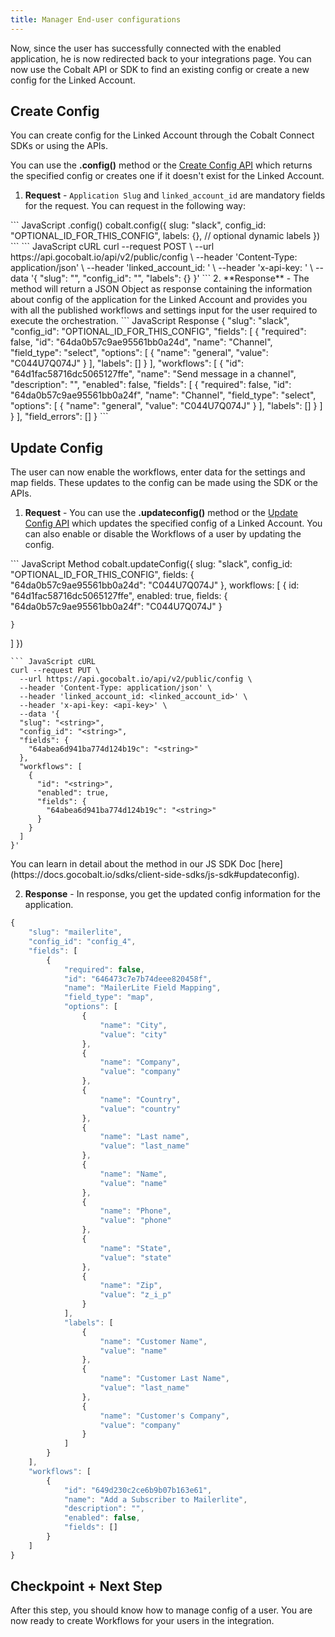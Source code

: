 ```yaml
---
title: Manager End-user configurations
---
```

Now, since the user has successfully connected with the enabled application, he is now redirected back to your integrations page. You can now use the Cobalt API or SDK to find an existing config or create a new config for the Linked Account.

## Create Config
You can create config for the Linked Account through the Cobalt Connect SDKs or using the APIs.

You can use the **.config()** method or the [Create Config API](https://docs.gocobalt.io/api-reference/config/find-or-create-config) which returns the specified config or creates one if it doesn't exist for the Linked Account.

1. **Request** - `Application Slug` and `linked_account_id` are mandatory fields for the request. You can request in the following way:
<CodeGroup>
``` JavaScript .config()
cobalt.config({
  slug: "slack",
  config_id: "OPTIONAL_ID_FOR_THIS_CONFIG",
  labels: {}, // optional dynamic labels
})
```
``` JavaScript cURL
curl --request POST \
  --url https://api.gocobalt.io/api/v2/public/config \
  --header 'Content-Type: application/json' \
  --header 'linked_account_id: <linked_account_id>' \
  --header 'x-api-key: <api-key>' \
  --data '{
  "slug": "<string>",
  "config_id": "<string>",
  "labels": {}
}'
```
</CodeGroup>
2. **Response** - The method will return a JSON Object as response containing the information about config of the application for the Linked Account and provides you with all the published workflows and settings input for the user required to execute the orchestration.
``` JavaScript Response
{
	"slug": "slack",
	"config_id": "OPTIONAL_ID_FOR_THIS_CONFIG",
	"fields": [
		{
			"required": false,
			"id": "64da0b57c9ae95561bb0a24d",
			"name": "Channel",
			"field_type": "select",
			"options": [
				{
					"name": "general",
					"value": "C044U7Q074J"
				}
			],
			"labels": []
		}
	],
	"workflows": [
		{
			"id": "64d1fac58716dc5065127ffe",
			"name": "Send message in a channel",
			"description": "",
			"enabled": false,
			"fields": [
				{
					"required": false,
					"id": "64da0b57c9ae95561bb0a24f",
					"name": "Channel",
					"field_type": "select",
					"options": [
						{
							"name": "general",
							"value": "C044U7Q074J"
						}
					],
					"labels": []
				}
			]
		}
	],
	"field_errors": []
}
```

## Update Config

The user can now enable the workflows, enter data for the settings and map fields. These updates to the config can be made using the SDK or the APIs.

1. **Request** - You can use the **.updateconfig()** method or the [Update Config API](https://docs.gocobalt.io/api-reference/config/update-config) which updates the specified config of a Linked Account. You can also enable or disable the Workflows of a user by updating the config.
<CodeGroup>
``` JavaScript Method
cobalt.updateConfig({
  slug: "slack",
  config_id: "OPTIONAL_ID_FOR_THIS_CONFIG",
  fields: {
    "64da0b57c9ae95561bb0a24d": "C044U7Q074J"
  },
  workflows: [
    {
      id: "64d1fac58716dc5065127ffe",
      enabled: true,
      fields: {
        "64da0b57c9ae95561bb0a24f": "C044U7Q074J"
      }

    }
  ]
})
```
``` JavaScript cURL
curl --request PUT \
  --url https://api.gocobalt.io/api/v2/public/config \
  --header 'Content-Type: application/json' \
  --header 'linked_account_id: <linked_account_id>' \
  --header 'x-api-key: <api-key>' \
  --data '{
  "slug": "<string>",
  "config_id": "<string>",
  "fields": {
    "64abea6d941ba774d124b19c": "<string>"
  },
  "workflows": [
    {
      "id": "<string>",
      "enabled": true,
      "fields": {
        "64abea6d941ba774d124b19c": "<string>"
      }
    }
  ]
}'
```
</CodeGroup>
<Info>You can learn in detail about the method in our JS SDK Doc [here](https://docs.gocobalt.io/sdks/client-side-sdks/js-sdk#updateconfig).</Info>

2. **Response** - In response, you get the updated config information for the application.
``` JavaScript Response
{
    "slug": "mailerlite",
    "config_id": "config_4",
    "fields": [
        {
            "required": false,
            "id": "646473c7e7b74deee820458f",
            "name": "MailerLite Field Mapping",
            "field_type": "map",
            "options": [
                {
                    "name": "City",
                    "value": "city"
                },
                {
                    "name": "Company",
                    "value": "company"
                },
                {
                    "name": "Country",
                    "value": "country"
                },
                {
                    "name": "Last name",
                    "value": "last_name"
                },
                {
                    "name": "Name",
                    "value": "name"
                },
                {
                    "name": "Phone",
                    "value": "phone"
                },
                {
                    "name": "State",
                    "value": "state"
                },
                {
                    "name": "Zip",
                    "value": "z_i_p"
                }
            ],
            "labels": [
                {
                    "name": "Customer Name",
                    "value": "name"
                },
                {
                    "name": "Customer Last Name",
                    "value": "last_name"
                },
                {
                    "name": "Customer's Company",
                    "value": "company"
                }
            ]
        }
    ],
    "workflows": [
        {
            "id": "649d230c2ce6b9b07b163e61",
            "name": "Add a Subscriber to Mailerlite",
            "description": "",
            "enabled": false,
            "fields": []
        }
    ]
}
```

## Checkpoint + Next Step

<Check>
After this step, you should know how to manage config of a user. You are now ready to create Workflows for your users in the integration.
</Check>